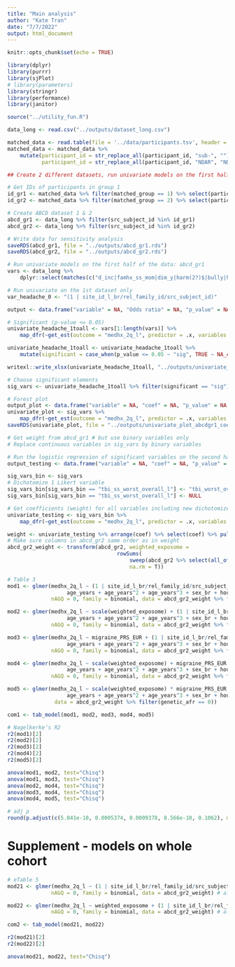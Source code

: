 ```yaml
---
title: "Main analysis"
author: "Kate Tran"
date: "7/7/2022"
output: html_document
---
```


```r
knitr::opts_chunk$set(echo = TRUE)
```

```r
library(dplyr)
library(purrr)
library(sjPlot)
# library(parameters)
library(stringr)
library(performance)
library(janitor)

source("../utility_fun.R")
```

```r
data_long <- read.csv("../outputs/dataset_long.csv")

matched_data <- read.table(file = '../data/participants.tsv', header = TRUE)
matched_data <- matched_data %>% 
    mutate(participant_id = str_replace_all(participant_id, "sub-", ""),
           participant_id = str_replace_all(participant_id, "NDAR", "NDAR_"))
```

```r
## Create 2 different datasets, run univariate models on the first half

# Get IDs of participants in group 1
id_gr1 <- matched_data %>% filter(matched_group == 1) %>% select(participant_id) %>% pull()
id_gr2 <- matched_data %>% filter(matched_group == 2) %>% select(participant_id) %>% pull()

# Create ABCD dataset 1 & 2
abcd_gr1 <- data_long %>% filter(src_subject_id %in% id_gr1)
abcd_gr2 <- data_long %>% filter(src_subject_id %in% id_gr2)

# Write data for sensitivity analysis
saveRDS(abcd_gr1, file = "../outputs/abcd_gr1.rds")
saveRDS(abcd_gr2, file = "../outputs/abcd_gr2.rds")
```

```r
# Run univariate models on the first half of the data: abcd_gr1
vars <- data_long %>% 
    dplyr::select(matches(c("d_inc|famhx_ss_mom|dim_y|harm(2?)$|bully|hood(_?)[^_P]|nsc_|adi.*_[irmp]|pmq|fes_y.*_fc$|crpbi|srpf|macv_y.*fs|ple.*[^fu]_(y|fu_y_bad)$|hx.*[26][ij]|tbi.*_l$|tbi_[123457]|cat$"))) %>% names()
```

```r
# Run univariate on the 1st dataset only
var_headache_0 <- "(1 | site_id_l_br/rel_family_id/src_subject_id)"

output <- data.frame("variable" = NA, "Odds ratio" = NA, "p_value" = NA, "std.error" = NA, "low_ci" = NA, "high_ci" = NA)

# Significant (p-value <= 0.05)
univariate_headache_1toall <- vars[1:length(vars)] %>%  
    map_dfr(~get_est(outcome = "medhx_2q_l", predictor = .x, variables = var_headache_0, data = abcd_gr1, estimate = "OR", output = output, conf_int = 0.95))

univariate_headache_1toall <- univariate_headache_1toall %>% 
    mutate(significant = case_when(p_value <= 0.05 ~ "sig", TRUE ~ NA_character_))

writexl::write_xlsx(univariate_headache_1toall, "../outputs/univariate_headache_1toall_120822_abcd.xlsx")
```

```r
# Choose significant elements
sig_vars <- univariate_headache_1toall %>% filter(significant == "sig") %>% select(variable) %>% pull()

# Forest plot
output_plot <- data.frame("variable" = NA, "coef" = NA, "p_value" = NA, "std.error" = NA, "low_ci" = NA, "high_ci" = NA)
univariate_plot <- sig_vars %>%
    map_dfr(~get_est(outcome = "medhx_2q_l", predictor = .x, variables = var_headache_0, data = abcd_gr1, estimate = "coef", output = output_plot, conf_int = 0.95))
saveRDS(univariate_plot, file = "../outputs/univariate_plot_abcdgr1_coef_120922.rds")
```

```r
# Get weight from abcd_gr1 # but use binary variables only
# Replace continuous variables in sig_vars by binary variables

# Run the logistic regression of significant variables on the second half of the data
output_testing <- data.frame("variable" = NA, "coef" = NA, "p_value" = NA, "std.error" = NA, "low_ci" = NA, "high_ci" = NA)

sig_vars_bin <- sig_vars
# Dichotomize 1 Likert variable
sig_vars_bin[sig_vars_bin == "tbi_ss_worst_overall_l"] <- "tbi_worst_overall"
sig_vars_bin[sig_vars_bin == "tbi_ss_worst_overall_l"] <- NULL

# Get coefficients (weight) for all variables including new dichotomized variables
univariate_testing <- sig_vars_bin %>%  
    map_dfr(~get_est(outcome = "medhx_2q_l", predictor = .x, variables = var_headache_0, data = abcd_gr1, estimate = "coef", output = output_testing, conf_int = 0.95))

weight <- univariate_testing %>% arrange(coef) %>% select(coef) %>% pull()
# Make sure columns in abcd_gr2 same order as in weight
abcd_gr2_weight <- transform(abcd_gr2, weighted_exposome = 
                                   rowSums(
                                       sweep(abcd_gr2 %>% select(all_of(univariate_testing %>% arrange(coef) %>% select(variable) %>% pull())), 2, weight, `*`), 
                                       na.rm = T))
```

```r
# Table 3
mod1 <- glmer(medhx_2q_l ~ (1 | site_id_l_br/rel_family_id/src_subject_id) + 
                   age_years + age_years^2 + age_years^3 + sex_br + household_income, 
              nAGQ = 0, family = binomial, data = abcd_gr2_weight %>% filter(genetic_afr == 0)) # EUR ancestry

mod2 <- glmer(medhx_2q_l ~ scale(weighted_exposome) + (1 | site_id_l_br/rel_family_id/src_subject_id) + 
                   age_years + age_years^2 + age_years^3 + sex_br + household_income, 
              nAGQ = 0, family = binomial, data = abcd_gr2_weight %>% filter(genetic_afr == 0)) # EUR ancestry

mod3 <- glmer(medhx_2q_l ~ migraine_PRS_EUR + (1 | site_id_l_br/rel_family_id/src_subject_id) + 
                   age_years + age_years^2 + age_years^3 + sex_br + household_income, 
              nAGQ = 0, family = binomial, data = abcd_gr2_weight %>% filter(genetic_afr == 0))

mod4 <- glmer(medhx_2q_l ~ scale(weighted_exposome) + migraine_PRS_EUR + (1 | site_id_l_br/rel_family_id/src_subject_id) + 
                   age_years + age_years^2 + age_years^3 + sex_br + household_income, 
              nAGQ = 0, family = binomial, data = abcd_gr2_weight %>% filter(genetic_afr == 0))

mod5 <- glmer(medhx_2q_l ~ scale(weighted_exposome) * migraine_PRS_EUR + (1 | site_id_l_br/rel_family_id/src_subject_id) + 
                   age_years + age_years^2 + age_years^3 + sex_br + household_income, nAGQ = 0, family = binomial, 
               data = abcd_gr2_weight %>% filter(genetic_afr == 0))

com1 <- tab_model(mod1, mod2, mod3, mod4, mod5)

# Nagelkerke’s R2
r2(mod1)[2]
r2(mod2)[2]
r2(mod3)[2]
r2(mod4)[2]
r2(mod5)[2]

anova(mod1, mod2, test="Chisq")
anova(mod1, mod3, test="Chisq")
anova(mod2, mod4, test="Chisq")
anova(mod3, mod4, test="Chisq") 
anova(mod4, mod5, test="Chisq") 

# adj p
round(p.adjust(c(5.041e-10, 0.0005374, 0.0009378, 8.566e-10, 0.1062), method = "fdr"), 3)
```

# Supplement - models on whole cohort
```r
# eTable 5
mod21 <- glmer(medhx_2q_l ~ (1 | site_id_l_br/rel_family_id/src_subject_id) + age_years + age_years^2 + age_years^3 + sex_br + household_income, 
              nAGQ = 0, family = binomial, data = abcd_gr2_weight) # all population

mod22 <- glmer(medhx_2q_l ~ weighted_exposome + (1 | site_id_l_br/rel_family_id/src_subject_id) + age_years + age_years^2 + age_years^3 + sex_br + household_income, 
              nAGQ = 0, family = binomial, data = abcd_gr2_weight) # all population

com2 <- tab_model(mod21, mod22)

r2(mod21)[2]
r2(mod22)[2]

anova(mod21, mod22, test="Chisq")
```












